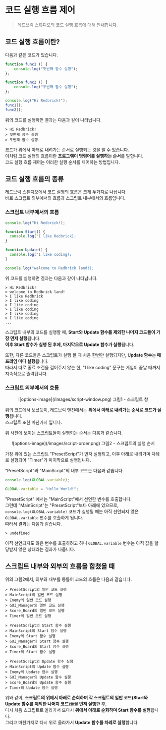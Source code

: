 
# 코드 실행 흐름 제어

> 레드브릭 스튜디오의 코드 실행 흐름에 대해 안내합니다.

## 코드 실행 흐름이란?

다음과 같은 코드가 있습니다.

```js showLineNumbers filename="script"
function func1 () {
    console.log("첫번째 함수 실행");
};

function func2 () {
    console.log("두번째 함수 실행");
};

console.log("Hi Redbrick!");
func1();
func2();
```

위의 코드를 실행하면 결과는 다음과 같이 나타납니다.

```showLineNumbers filename="콘솔 화면"
> Hi Redbrick!
> 첫번째 함수 실행
> 두번째 함수 실행
```

코드가 위에서 아래로 내려가는 순서로 실행되는 것을 알 수 있습니다.  
이처럼 코드 실행의 흐름이란 **프로그램이 명령어를 실행하는 순서**를 말합니다.  
코드 실행 흐름 제어는 이러한 실행 순서를 제어하는 방법입니다.  

## 코드 실행 흐름의 종류

레드브릭 스튜디오에서 코드 실행의 흐름은 크게 두가지로 나뉩니다.  
바로 스크립트 외부에서의 흐름과 스크립트 내부에서의 흐름입니다.  

### 스크립트 내부에서의 흐름

```js showLineNumbers filename="script"
console.log("Hi Redbrick!);

function Start() {
  console.log("I like Redbrick);
}

function Update() {
  console.log("I like coding);
}

console.log("welcome to Redbrick land!);
```


위 코드를 실행하면 결과는 다음과 같이 나타납니다.  

```showLineNumbers filename="콘솔 화면"
> Hi Redbrick!
> welcome to Redbrick land!
> I like Redbrick
> I like coding
> I like coding
> I like coding
> I like coding
> I like coding
...
```

스크립트 내부의 코드를 실행할 때, **Start와 Update 함수를 제외한 나머지 코드들이 가장 먼저 실행**됩니다.  
**이후 Start 함수가 실행 된 후에, 마지막으로 Update 함수가 실행**됩니다.  

또한, 다른 코드들은 스크립트가 실행 될 때 처음 한번만 실행되지만, **Update 함수는 매 프레임 마다 실행**됩니다.  
따라서 따로 종료 조건을 걸어주지 않는 한, "I like coding" 문구는 게임이 끝날 때까지 지속적으로 출력됩니다.  

### 스크립트 외부에서의 흐름

<Callout type="info">
  <center>![options-image](/images/script-window.png) 그림1 - 스크립트 창</center>
</Callout>

위의 코드에서 보셨듯이, 레드브릭 엔진에서는 **위에서 아래로 내려가는 순서로 코드가 실행**됩니다.  
스크립트 또한 마찬가지 입니다.  

위 사진에 보이는 스크립트들이 실행되는 순서는 다음과 같습니다.  
<Callout type="info">
  <center>![options-image](/images/script-order.png) 그림2 - 스크립트의 실행 순서</center>
</Callout>

가장 위에 있는 스크립트 "PresetScript"가 먼저 실행되고, 이후 아래로 내려가며 차례로 실행되어 "Timer"가 마지막으로 실행됩니다.  

"PresetScript"와 "MainScript"의 내부 코드는 다음과 같습니다.  
```js showLineNumbers filename="PresetScript"
console.log(GLOBAL.variable);
```

```js showLineNumbers filename="MainScript"
GLOBAL.variable = "Hello World!";
```

"PresetScript" 에서는 "MainScript"에서 선언한 변수를 호출합니다.  
그런데 "MainScript"는 "PresetScript"보다 아래에 있으므로, `console.log(GLOBAL.variable)` 코드가 실행될 때는 아직 선언되지 않은 `GLOBAL.variable` 변수를 호출하게 됩니다.  
따라서 결과는 다음과 같습니다.  

```showLineNumbers filename="콘솔 화면"
> undefined
```

아직 선언되지도 않은 변수를 호출하려고 하니 `GLOBAL.variable` 변수는 아직 값을 할당받지 않은 상태라는 결과가 나옵니다.  
  
## 스크립트 내부와 외부의 흐름을 합쳤을 때

위의 그림2에서, 외부와 내부를 통틀어 코드의 흐름은 다음과 같습니다.  

```showLineNumbers filename="코드의 실행 흐름"
> PresetScript의 일반 코드 실행
> MainScript의 일반 코드 실행
> Enemy의 일반 코드 실행
> GUI_Manager의 일반 코드 실행
> Score_Board의 일반 코드 실행
> Timer의 일반 코드 실행
  
> PresetScript의 Start 함수 실행
> MainScript의 Start 함수 실행
> Enemy의 Start 함수 실행
> GUI_Manager의 Start 함수 실행
> Score_Board의 Start 함수 실행
> Timer의 Start 함수 실행
  
> PresetScript의 Update 함수 실행
> MainScript의 Update 함수 실행
> Enemy의 Update 함수 실행
> GUI_Manager의 Update 함수 실행
> Score_Board의 Update 함수 실행
> Timer의 Update 함수 실행
```

위와 같이, **스크립트의 위에서 아래로 순회하며 각 스크립트의 일반 코드(Start와 Update 함수를 제외한 나머지 코드)들을 먼저 실행**한 후,  
다시 처음 스크립트로 올라가서 또다시 **위에서 아래로 순회하며 Start 함수를 실행**합니다.  
그리고 마찬가지로 다시 위로 올라가서 **Update 함수를 차례로 실행**합니다.  


